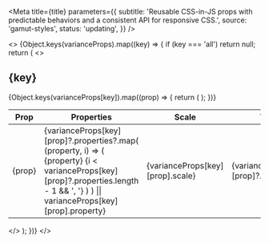 
<Meta
  title={title}
  parameters={{
    subtitle:
      'Reusable CSS-in-JS props with predictable behaviors and a consistent API for responsive CSS.',
    source: 'gamut-styles',
    status: 'updating',
  }}
/>

<>
  {Object.keys(varianceProps).map((key) => {
    if (key === 'all') return null;
    return (
      <>
        <h2>{key}</h2>
        <table>
          <thead>
            <tr>
              <th>Prop</th>
              <th>Properties</th>
              <th>Scale</th>
              <th>Transform</th>
            </tr>
          </thead>
          <tbody>
            {Object.keys(varianceProps[key]).map((prop) => {
              return (
                <tr>
                  <td>{prop}</td>
                  <td>
                    {varianceProps[key][prop]?.properties?.map(
                      (property, i) => (
                        <span>
                          {property}
                          {i <
                            varianceProps[key][prop]?.properties.length - 1 &&
                            ', '}
                        </span>
                      )
                    ) || varianceProps[key][prop].property}
                  </td>
                  <td>{varianceProps[key][prop].scale}</td>
                  <td>{varianceProps[key][prop]?.transform?.name}</td>
                </tr>
              );
            })}
          </tbody>
        </table>
      </>
    );
  })}
</>
